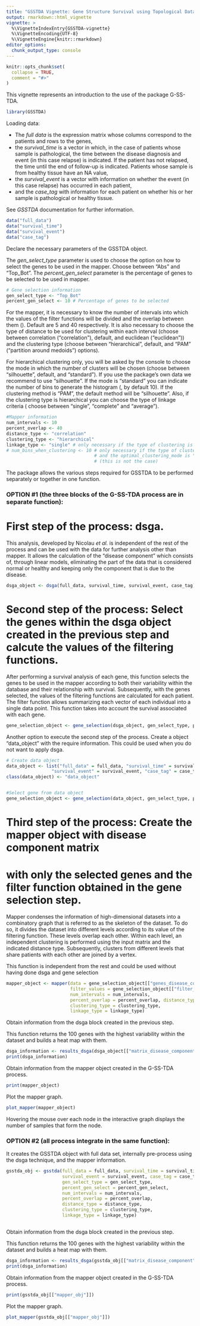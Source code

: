 ```yaml
---
title: "GSSTDA Vignette: Gene Structure Survival using Topological Data Analysis"
output: rmarkdown::html_vignette
vignette: >
  %\VignetteIndexEntry{GSSTDA-vignette}
  %\VignetteEncoding{UTF-8}
  %\VignetteEngine{knitr::rmarkdown}
editor_options: 
  chunk_output_type: console
---
```


```r
knitr::opts_chunk$set(
  collapse = TRUE,
  comment = "#>"
)
```

This vignette represents an introduction to the use of the package G-SS-TDA. 

```r
library(GSSTDA)
```

Loading data:

* The *full data* is the expression matrix whose columns correspond to the patients and
rows to the genes, 
* the *survival_time* is a vector in which, in the case of patients whose sample 
is pathological, the time between the disease diagnosis and event
(in this case relapse) is indicated. If the patient has not relapsed, the time 
until the end of follow-up is indicated. Patients whose sample is
from healthy tissue have an NA value, 
* the *survival_event* is a vector with information on whether the event (in 
this case relapse) has occurred in each patient,
* and the *case_tag* with information for each patient on whether his or her
sample is pathological or healthy tissue.

See *GSSTDA* documentation for further information.
```r
data("full_data")
data("survival_time")
data("survival_event")
data("case_tag")
```


Declare the necessary parameters of the GSSTDA object.

The *gen_select_type* parameter is used to choose the option on how to select 
the genes to be used in the mapper. Choose between "Abs" and "Top_Bot". The
*percent_gen_select* parameter is the percentage of genes to be selected to be 
used in mapper.
```r
# Gene selection information
gen_select_type <- "Top_Bot"
percent_gen_select <- 10 # Percentage of genes to be selected
```

For the mapper, it is necessary to know the number of intervals into which the 
values of the filter functions will be divided and the overlap between them 
(\code{percent_overlap}). Default are 5 and 40 respectively. It is also 
necessary to choose the type of distance to be used for clustering within each 
interval (choose between correlation ("correlation"), default, and euclidean 
("euclidean")) and the clustering  type (choose between "hierarchical", default, 
and "PAM" (“partition around medoids”) options).

For hierarchical clustering only, you will be asked by the console to choose 
the mode in which the number of clusters will be chosen (choose between 
"silhouette", default, and "standard"). If you use the package's own data 
we recommend to use "silhouette". If the mode is "standard" you can 
indicate the number of bins to generate the histogram (\code{num_bins_when_clustering}, 
by default 10). If the clustering method is "PAM", the default method will be "silhouette". 
Also, if the clustering type is hierarchical you can choose the type of linkage criteria 
(\code{linkage_type} choose between "single", "complete" and "average"). 

```r
#Mapper information
num_intervals <- 10
percent_overlap <- 40
distance_type <- "correlation"
clustering_type <- "hierarchical"
linkage_type <- "single" # only necessary if the type of clustering is hierarchical 
# num_bins_when_clustering <- 10 # only necessary if the type of clustering is hierarchical 
                                 # and the optimal_clustering_mode is "standard"
                                 # (this is not the case)
```


The package allows the various steps required for GSSTDA to be performed 
separately or together in one function. 


### OPTION #1 (the three blocks of the G-SS-TDA process are in separate function):

# First step of the process: dsga.

This analysis, developed by Nicolau *et al.* is independent of the rest of the 
process and can be used with the data for further analysis other than mapper. 
It allows the calculation of the "disease component" which 
consists of, through linear models, eliminating the part of the data 
that is considered normal or healthy and keeping only the component that is 
due to the disease.  

```r
dsga_object <- dsga(full_data, survival_time, survival_event, case_tag)


```

# Second step of the process: Select the genes within the dsga object created in the previous step and calcute the values of the filtering functions.

After performing a survival analysis of each gene, this function selects the genes to be used in the mapper according to both their variability within the database and their relationship with survival. Subsequently, with the genes selected, the values of the filtering functions are calculated for each patient. The filter function allows summarizing each vector of each individual into a single data point. This function takes into account the survival associated with each gene.

```r
gene_selection_object <- gene_selection(dsga_object, gen_select_type, percent_gen_select)

```

Another option to execute the second step of the process. Create a object "data_object" with the require information. This could be used when you do not want to apply dsga.

```r
# Create data object
data_object <- list("full_data" = full_data, "survival_time" = survival_time,
                 "survival_event" = survival_event, "case_tag" = case_tag)
class(data_object) <- "data_object"


#Select gene from data object
gene_selection_object <- gene_selection(data_object, gen_select_type, percent_gen_select)


```


# Third step of the process: Create the mapper object with disease component matrix
# with only the selected genes and the filter function obtained in the gene selection step.

Mapper condenses the information of high-dimensional datasets into a combinatory 
graph that is referred to as the skeleton of the dataset. To do so, it divides 
the dataset into different levels according to its value of the filtering function. 
These levels overlap each other. Within each level, an independent clustering 
is performed using the input matrix and the indicated distance type. 
Subsequently, clusters from different levels that share patients with each other 
are joined by a vertex.

This function is independent from the rest and could be used without having done 
dsga and gene selection

```r
mapper_object <- mapper(data = gene_selection_object[["genes_disease_component"]], 
                        filter_values = gene_selection_object[["filter_values"]],
                        num_intervals = num_intervals,
                        percent_overlap = percent_overlap, distance_type = distance_type,
                        clustering_type = clustering_type,
                        linkage_type = linkage_type)


```


Obtain information from the dsga block created in the previous step.

This function returns the 100 genes with the highest variability within 
the dataset and builds a heat map with them.
```r
dsga_information <- results_dsga(dsga_object[["matrix_disease_component"]], case_tag)
print(dsga_information)
```

Obtain information from the mapper object created in the G-SS-TDA process.
```r
print(mapper_object)
```

Plot the mapper graph.
```r
plot_mapper(mapper_object)
```

Hovering the mouse over each node in the interactive graph displays the number of samples that form the node.

### OPTION #2 (all process integrate in the same function):

It creates the GSSTDA object with full data set, internally pre-process using the dsga technique, and the mapper information.
```r
gsstda_obj <- gsstda(full_data = full_data, survival_time = survival_time, 
                     survival_event = survival_event, case_tag = case_tag, 
                     gen_select_type = gen_select_type, 
                     percent_gen_select = percent_gen_select, 
                     num_intervals = num_intervals, 
                     percent_overlap = percent_overlap, 
                     distance_type = distance_type, 
                     clustering_type = clustering_type, 
                     linkage_type = linkage_type)



```

Obtain information from the dsga block created in the previous step.

This function returns the 100 genes with the highest variability within the dataset and builds a heat map with them.
```r
dsga_information <- results_dsga(gsstda_obj[["matrix_disease_component"]], case_tag)
print(dsga_information)
```

Obtain information from the mapper object created in the G-SS-TDA process.
```r
print(gsstda_obj[["mapper_obj"]])
```

Plot the mapper graph.
```r
plot_mapper(gsstda_obj[["mapper_obj"]])
```

